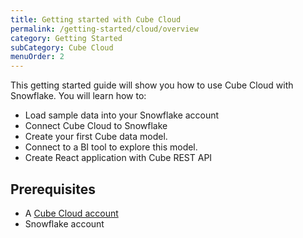 ```yaml
---
title: Getting started with Cube Cloud
permalink: /getting-started/cloud/overview
category: Getting Started
subCategory: Cube Cloud
menuOrder: 2
---
```


This getting started guide will show you how to use Cube Cloud with Snowflake. You will learn how to:

- Load sample data into your Snowflake account
- Connect Cube Cloud to Snowflake
- Create your first Cube data model.
- Connect to a BI tool to explore this model.
- Create React application with Cube REST API

## Prerequisites

- A [Cube Cloud account](https://cubecloud.dev/auth/signup)
- Snowflake account
